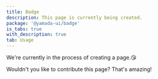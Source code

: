 ```yaml
---
title: Badge
description: This page is currently being created.
package: '@yamada-ui/badge'
is_tabs: true
with_description: true
tab: Usage
---
```


We're currently in the process of creating a page.😘

Wouldn't you like to contribute this page? That's amazing!
